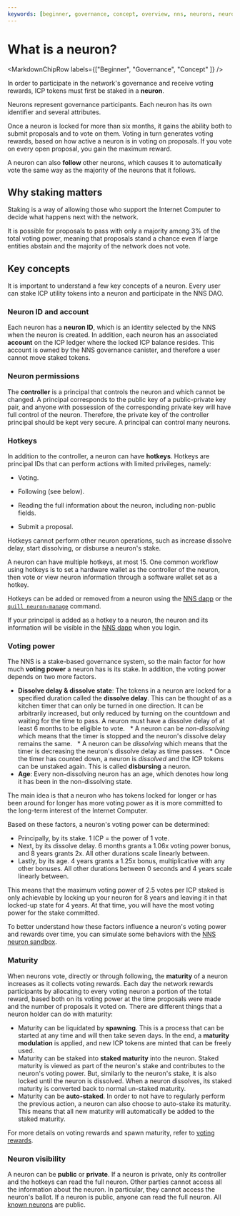 ```yaml
---
keywords: [beginner, governance, concept, overview, nns, neurons, neuron overview, what is a neuron]
---
```



# What is a neuron?

<MarkdownChipRow labels={["Beginner", "Governance", "Concept" ]} />

In order to participate in the network's governance and receive voting rewards, ICP tokens must first
be staked in a **neuron**.

Neurons represent governance participants. Each neuron has its own identifier and
several attributes.

Once a neuron is locked for more than six months, it gains the ability
both to submit proposals and to vote on them. Voting in turn generates
voting rewards, based on how active a neuron is in voting on proposals.
If you vote on every open proposal, you gain the maximum reward.

A neuron can also **follow** other neurons, which causes it to
automatically vote the same way as the majority of the neurons that it
follows.

## Why staking matters

Staking is a way of allowing those who support the Internet Computer to
decide what happens next with the network.

It is possible for proposals to pass with only a
majority among 3% of the total voting power, meaning that proposals
stand a chance even if large entities abstain and the majority of the
network does not vote.


## Key concepts

It is important to understand a few key concepts of a neuron.
Every user can stake ICP utility tokens into a neuron and participate in the NNS DAO.

### Neuron ID and account
Each neuron has a **neuron ID**, which is an identity selected by the NNS when the neuron is created.
In addition, each neuron has an associated **account** on the ICP ledger where the locked ICP balance resides. This account is owned by the NNS governance canister, and therefore a user cannot move staked tokens.

### Neuron permissions
The **controller** is a principal that controls the neuron and which cannot be changed. A principal corresponds to the public key of a public-private key pair, and anyone with possession of the corresponding private key will have full control of the neuron. Therefore, the private key of the controller principal should be kept very secure. A principal can control many neurons.

### Hotkeys
In addition to the controller, a neuron can have **hotkeys**. Hotkeys are principal IDs that can perform actions with limited privileges, namely:

- Voting.

- Following (see below).

- Reading the full information about the neuron, including non-public fields.

- Submit a proposal.

Hotkeys cannot perform other neuron operations, such as increase dissolve delay, start dissolving, or disburse a neuron's stake.

A neuron can have multiple hotkeys, at most 15. One common workflow using hotkeys is to set a hardware wallet as the controller of the neuron, then vote or view neuron information through a software wallet set as a hotkey.

Hotkeys can be added or removed from a neuron using the [NNS dapp](https://nns.ic0.app/) or the [`quill neuron-manage`](/docs/current/building-dapps/developer-tools/quill/quill-neuron-manage) command.

If your principal is added as a hotkey to a neuron, the neuron and its information will be visible in the [NNS dapp](https://nns.ic0.app/) when you login.

### Voting power
The NNS is a stake-based governance system, so the main factor for how much **voting power** a neuron has is its stake. In addition, the voting power depends on two more factors.

* **Dissolve delay & dissolve state**: The tokens in a neuron are locked for a specified duration called the **dissolve delay**. This can be thought of as a kitchen timer that can only be turned in one direction. It can be arbitrarily increased, but only reduced by turning on the countdown and waiting for the time to pass. A neuron must have a dissolve delay of at least 6 months to be eligible to vote.
  * A neuron can be _non-dissolving_ which means that the timer is stopped and the neuron's dissolve delay remains the same.
  * A neuron can be _dissolving_ which means that the timer is decreasing the neuron's dissolve delay as time passes.
  * Once the timer has counted down, a neuron is _dissolved_ and the ICP tokens can be unstaked again. This is called **disbursing** a neuron.
* **Age**: Every non-dissolving neuron has an age, which denotes how long it has been in the non-dissolving state.

The main idea is that a neuron who has tokens locked for longer or has been around for longer has more voting power as it is more committed to the long-term interest of the Internet Computer.

Based on these factors, a neuron's voting power can be determined:
* Principally, by its stake. 1 ICP = the power of 1 vote.
* Next, by its dissolve delay. 6 months grants a 1.06x voting power bonus, and 8 years grants 2x. All other durations scale linearly between.
* Lastly, by its age. 4 years grants a 1.25x bonus, multiplicative with any other bonuses. All other durations between 0 seconds and 4 years scale linearly between.

This means that the maximum voting power of 2.5 votes per ICP staked is only achievable by locking up your neuron for 8 years and leaving it in that locked-up state for 4 years. At that time, you will have the most
voting power for the stake committed.

To better understand how these factors influence a neuron's voting power and rewards over time, you can simulate some behaviors with the [NNS neuron sandbox](https://klgza-cqaaa-aaaak-qcz5a-cai.icp0.io/).

### Maturity
When neurons vote, directly or through following, the **maturity** of a neuron increases as it collects voting rewards.
Each day the network rewards participants by allocating to every voting neuron a portion of the total reward, based both on its voting power at the time proposals were made and the number of proposals it voted on.
There are different things that a neuron holder can do with maturity:
* Maturity can be liquidated by **spawning**. This is a process that can be started at any time and will then take seven days. In the end, a **maturity modulation** is applied, and new ICP tokens are minted that can be freely used.
* Maturity can be staked into **staked maturity** into the neuron. Staked maturity is viewed as part of the neuron's stake and contributes to the neuron's voting power. But, similarly to the neuron's stake, it is also locked until the neuron is dissolved. When a neuron dissolves, its staked maturity is converted back to normal un-staked maturity.
* Maturity can be **auto-staked**. In order to not have to regularly perform the previous action, a neuron can also choose to auto-stake its maturity. This means that all new maturity will automatically be added to the staked maturity.

For more details on voting rewards and spawn maturity, refer to [voting rewards](/docs/current/developer-docs/daos/nns/concepts/neurons/staking-voting-rewards).

### Neuron visibility
A neuron can be **public** or **private**.
If a neuron is private, only its controller and the hotkeys can read the full neuron. Other parties cannot access all the information about the neuron.
In particular, they cannot access the neuron's ballot. If a neuron is public, anyone can read the full neuron.
All [known neurons](/docs/current/developer-docs/daos/nns/concepts/neurons/becoming-a-known-neuron) are public.

